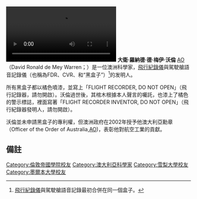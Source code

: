 {{多個問題|
{{Orphan|time=2015-12-10T12:00:18+00:00}}
{{expand|time=2015-12-04T02:53:55+00:00}}
{{refimprove|time=2015-12-04T02:53:55+00:00}}
}}
{{noteTA
|1=zh-hans:黑匣子;zh-hk:黑盒;zh-tw:黑盒子;
|G1=地名
}}
[[File:ABC_Black_Box.ogv|thumb]]
'''大衛·羅納德·德·梅伊·沃倫''' [[澳大利亞勳章|AO]]（David Ronald de Mey Warren；{{bd|1925年|3月20日|2010年|7月19日}}）是一位澳洲科學家，[[飛行紀錄儀|飛行紀錄儀]]與駕駛艙語音記錄儀（也稱為FDR、CVR、和“黑盒子”）<ref>[[飛行紀錄儀|飛行紀錄儀]]與駕駛艙語音記錄最初合併在同一個盒子。</ref>的发明人。

所有黑盒子都以橘色噴漆，並寫上「FLIGHT RECORDER, DO NOT OPEN」（飛行記錄器，請勿開啟）。沃倫過世後，其棺木根據本人聲言的囑託，也漆上了橘色的警示標誌，裡面寫著「FLIGHT RECORDER INVENTOR, DO NOT OPEN」（飛行紀錄器發明人，請勿開啟）。

沃倫並未申請黑盒子的專利權，但澳洲政府在2002年授予他澳大利亞勳章（Officer of the Order of Australia,[[澳大利亞勳章|AO]])，表彰他對航空工業的貢獻。

==備註==
{{Reflist|2}}
{{DEFAULTSORT:Warren, David}}
[[Category:倫敦帝國學院校友|Category:倫敦帝國學院校友]]
[[Category:澳大利亞科學家|Category:澳大利亞科學家]]
[[Category:雪梨大學校友|Category:雪梨大學校友]]
[[Category:墨爾本大學校友|Category:墨爾本大學校友]]